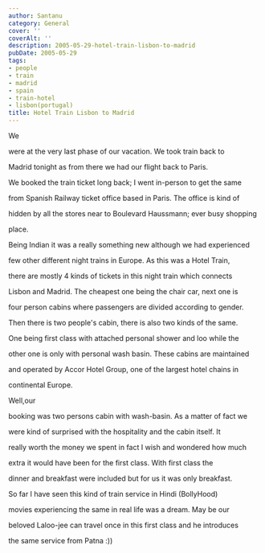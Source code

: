 ```yaml
---
author: Santanu
category: General
cover: ''
coverAlt: ''
description: 2005-05-29-hotel-train-lisbon-to-madrid
pubDate: 2005-05-29
tags:
- people
- train
- madrid
- spain
- train-hotel
- lisbon(portugal)
title: Hotel Train Lisbon to Madrid
---
```


We

were at the very last phase of our vacation. We took train back to

Madrid tonight as from there we had our flight back to Paris.



  



We booked the train ticket long back; I went in-person to get the same

from Spanish Railway ticket office based in Paris. The office is kind of

hidden by all the stores near to Boulevard Haussmann; ever busy shopping

place.



Being Indian it was a really something new although we had experienced

few other different night trains in Europe. As this was a Hotel Train,

there are mostly 4 kinds of tickets in this night train which connects

Lisbon and Madrid. The cheapest one being the chair car, next one is

four person cabins where passengers are divided according to gender.

Then there is two people's cabin, there is also two kinds of the same.

One being first class with attached personal shower and loo while the

other one is only with personal wash basin. These cabins are maintained

and operated by Accor Hotel Group, one of the largest hotel chains in

continental Europe.



Well,our

booking was two persons cabin with wash-basin. As a matter of fact we

were kind of surprised with the hospitality and the cabin itself. It

really worth the money we spent in fact I wish and wondered how much

extra it would have been for the first class. With first class the

dinner and breakfast were included but for us it was only breakfast.



So far I have seen this kind of train service in Hindi (BollyHood)

movies experiencing the same in real life was a dream. May be our

beloved Laloo-jee can travel once in this first class and he introduces

the same service from Patna :))